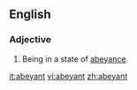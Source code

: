 ==English==

===Adjective===
{{en-adj}}

# Being in a state of [[abeyance]].

[[it:abeyant]]
[[vi:abeyant]]
[[zh:abeyant]]